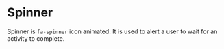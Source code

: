 
<Meta title="MDX|Spinner" component={Spinner} />

# Spinner

Spinner is `fa-spinner` icon animated. It is used to alert a user to wait for an activity to complete.

<Canvas of={SpinnerStories.Basic} />

<ArgTypes of={Spinner} />
